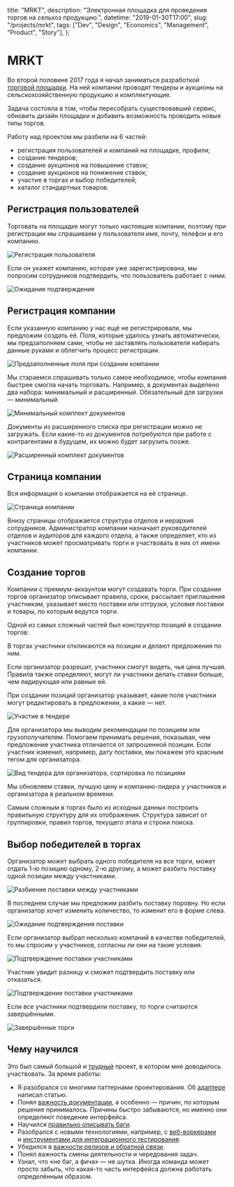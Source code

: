 
  title: "MRKT",
  description: "Электронная площадка для проведения торгов на сельхоз продукцию.",
  datetime: "2019-01-30T17:00",
  slug: "/projects/mrkt",
  tags: ["Dev", "Design", "Economics", "Management", "Product", "Story"],
};

# MRKT

Во второй половине 2017 года я начал заниматься разработкой [торговой площадки](https://app.mrkt.ru). На ней компании проводят тендеры и аукционы на сельскохозяйственную продукцию и комплектующие.

Задача состояла в том, чтобы пересобрать существовавший сервис, обновить дизайн площадки и добавить возможность проводить новые типы торгов.

Работу над проектом мы разбили на 6 частей:

- регистрация пользователей и компаний на площадке, профили;
- создание тендеров;
- создание аукционов на повышение ставок;
- создание аукционов на понижение ставок;
- участие в торгах и выбор победителей;
- каталог стандартных товаров.

## Регистрация пользователей

Торговать на площадке могут только настоящие компании, поэтому при регистрации мы спрашиваем у пользователя имя, почту, телефон и его компанию.

![Регистрация пользователя](/img/projects/mrkt/mrkt-1-min.jpg)

Если он укажет компанию, которая уже зарегистрирована, мы попросим сотрудников подтвердить, что пользователь работает с ними.

![Ожидание подтверждения](/img/projects/mrkt/mrkt-2-min.jpg)

## Регистрация компании

Если указанную компанию у нас ещё не регистрировали, мы предложим создать её. Поля, которые удалось узнать автоматически, мы предзаполняем сами, чтобы не заставлять пользователя набирать данные руками и облегчить процесс регистрации.

![Предзаполненные поля при создании компании](/img/projects/mrkt/mrkt-3-min.jpg)

Мы стараемся спрашивать только самое необходимое, чтобы компания быстрее смогла начать торговать. Например, в документах выделено два набора: минимальный и расширенный. Обязательный для загрузки — минимальный.

![Минимальный комплект документов](/img/projects/mrkt/mrkt-4-min.jpg)

Документы из расширенного списка при регистрации можно не загружать. Если какие-то из документов потребуются при работе с контрагентами в будущем, их можно будет загрузить позже.

![Расширенный комплект документов](/img/projects/mrkt/mrkt-5-min.jpg)

## Страница компании

Вся информация о компании отображается на её странице.

![Страница компании](/img/projects/mrkt/mrkt-6-min.jpg)

Внизу страницы отображается структура отделов и иерархия сотрудников. Администратор компании назначает руководителей отделов и аудиторов для каждого отдела, а также определяет, кто из участников может просматривать торги и участвовать в них от имени компании.

<YouTube
  src="https://www.youtube.com/embed/Yz5P67s-Luc?ecver=2"
  caption="Структура отделов компании"
/>

## Создание торгов

Компании с премиум-аккаунтом могут создавать торги. При создании торгов организатор описывает правила, сроки, рассылает приглашения участникам, указывает место поставки или отгрузки, условия поставки и товары, по которым ведутся торги.

Одной из самых сложный частей был конструктор позиций в создании торгов:

<YouTube
  src="https://www.youtube.com/embed/ex27v2C-Xpo?ecver=2"
  caption="Конструктор позиций в создании торгов"
/>

В торгах участники откликаются на позиции и делают предложения по ним.

Если организатор разрешит, участники смогут видеть, чья цена лучшая. Правила также определяют, могут ли участники делать ставки больше, чем лидирующая или равные ей.

При создании позиций организатор указывает, какие поля участники могут редактировать в предложении, а какие — нет.

![Участие в тендере](/img/projects/mrkt/mrkt-7-min.jpg)

Для организатора мы выводим рекомендации по позициям или грузополучателям. Помогаем принимать решения, показывая, чем предложение участника отличается от запрошенной позиции. Если участник изменил, например, дату поставки, мы покажем это красным тегом для организатора.

![Вид тендера для организатора, сортировка по позициям](/img/projects/mrkt/mrkt-8-min.jpg)

Мы обновляем ставки, лучшую цену и компанию-лидера у участников и организатора в реальном времени.

Самым сложным в торгах было из исходных данных построить правильную структуру для их отображения. Структура зависит от группировки, правил торгов, текущего этапа и строки поиска.

## Выбор победителей в торгах

Организатор может выбрать одного победителя на все торги, может отдать 1-ю позицию одному, 2-ю другому, а может разбить поставку одной позиции между участниками.

![Разбиение поставки между участниками](/img/projects/mrkt/mrkt-9-min.jpg)

В последнем случае мы предложим разбить поставку поровну. Но если организатор хочет изменить количество, то изменит его в форме слева.

![Ожидание подтверждения поставки](/img/projects/mrkt/mrkt-10-min.jpg)

Если организатор выбрал несколько компаний в качестве победителей, то мы спросим у участников, согласны ли они на такие условия.

![Подтверждение поставки участниками](/img/projects/mrkt/mrkt-11-min.jpg)

Участник увидит разницу и сможет подтвердить поставку или отказаться.

![Подтверждение поставки участниками](/img/projects/mrkt/mrkt-12-min.jpg)

Если все участники подтвердили поставку, то торги считаются завершёнными.

![Завершённые торги](/img/projects/mrkt/mrkt-13-min.jpg)

## Чему научился

Это был самый большой и [трудный](/blog/mrkt/) проект, в котором мне доводилось участвовать. За время работы:

- Я разобрался со многими паттернами проектирования. Об [адаптере](/blog/adapter-pattern/) написал статью.
- Понял [важность документации](/blog/documentation/), а особенно — причин, по которым решение принималось. Причины быстро забываются, но именно они определяют поведение интерфейса.
- Научился [правильно описывать баги](/blog/cant-reproduce/).
- Разобрался с новыми технологиями, например, с [веб-воркерами](/blog/about-web-workers/) и [инструментами для интеграционного тестирования](/blog/coin-e2e-with-cypress/).
- Убедился в [важности релизов и обратной связи](/blog/mrkt/).
- Понял важность смены деятельности и чередования задач.
- Узнал, что «не баг, а фича» — не шутка. Иногда команда может просто забыть, что какая-то часть интерфейса должна работать определённым образом.
